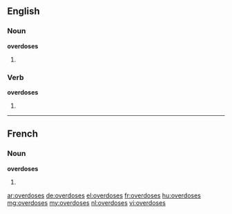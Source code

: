 ==English==

===Noun===
'''overdoses'''

# {{plural of|overdose}}

===Verb===
'''overdoses'''

# {{en-third-person singular of|overdose}}

----

==French==

===Noun===
'''overdoses''' {{f}}

# {{plural of|overdose|lang=fr}}

[[ar:overdoses]]
[[de:overdoses]]
[[el:overdoses]]
[[fr:overdoses]]
[[hu:overdoses]]
[[mg:overdoses]]
[[my:overdoses]]
[[nl:overdoses]]
[[vi:overdoses]]